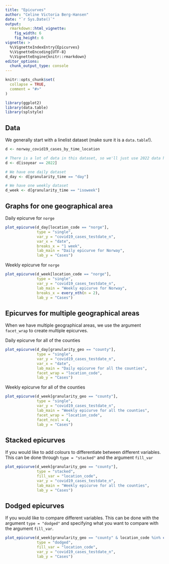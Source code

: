 ```yaml
---
title: "Epicurves"
author: "Celine Victoria Berg-Hansen"
date: "`r Sys.Date()`"
output:
  rmarkdown::html_vignette:
    fig_width: 6
    fig_height: 6
vignette: >
  %\VignetteIndexEntry{Epicurves}
  %\VignetteEncoding{UTF-8}
  %\VignetteEngine{knitr::rmarkdown}
editor_options: 
  chunk_output_type: console
---
```


```r
knitr::opts_chunk$set(
  collapse = TRUE,
  comment = "#>"
)
```


```r
library(ggplot2)
library(data.table)
library(splstyle)
```

## Data

We generally start with a linelist dataset (make sure it is a `data.table`!).

```r
d <- norway_covid19_cases_by_time_location

# There is a lot of data in this dataset, so we'll just use 2022 data here
d <- d[isoyear == 2022]

# We have one daily dataset
d_day <- d[granularity_time == "day"]

# We have one weekly dataset
d_week <- d[granularity_time == "isoweek"]
```

## Graphs for one geographical area

Daily epicurve for `norge`

```r
plot_epicurve(d_day[location_code == "norge"], 
              type = "single", 
              var_y = "covid19_cases_testdate_n", 
              var_x = "date",
              breaks_x = "1 week",
              lab_main = "Daily epicurve for Norway",
              lab_y = "Cases")
```

Weekly epicurve for `norge`

```r
plot_epicurve(d_week[location_code == "norge"], 
              type = "single", 
              var_y = "covid19_cases_testdate_n", 
              lab_main = "Weekly epicurve for Norway",
              breaks_x = every_nth(n = 2),
              lab_y = "Cases")
```

## Epicurves for multiple geographical areas

When we have multiple geographical areas, we use the argument `facet_wrap` to create multiple epicurves.

Daily epicurve for all of the counties

```r
plot_epicurve(d_day[granularity_geo == "county"],
              type = "single",
              var_y = "covid19_cases_testdate_n",
              var_x = "date",
              lab_main = "Daily epicurve for all the counties",
              facet_wrap = "location_code",
              lab_y = "Cases")
```

Weekly epicurve for all of the counties

```r
plot_epicurve(d_week[granularity_geo == "county"],
              type = "single",
              var_y = "covid19_cases_testdate_n",
              lab_main = "Weekly epicurve for all the counties",
              facet_wrap = "location_code",
              facet_ncol = 4,
              lab_y = "Cases")
```

## Stacked epicurves

If you would like to add colours to differentiate between different variables. This can be done through `type = "stacked"` and the argument `fill_var`

```r
plot_epicurve(d_week[granularity_geo == "county"],
              type = "stacked",
              fill_var = "location_code",
              var_y = "covid19_cases_testdate_n",
              lab_main = "Weekly epicurve for all the counties",
              lab_y = "Cases")
```

## Dodged epicurves

If you would like to compare different variables. This can be done with the argument `type = "dodged"` and specifying what you want to compare with the argument `fill_var`.

```r
plot_epicurve(d_week[granularity_geo == "county" & location_code %in% c("county46", "county03", "county30")],
              type = "dodged",
              fill_var = "location_code",
              var_y = "covid19_cases_testdate_n",
              lab_y = "Cases")
```
